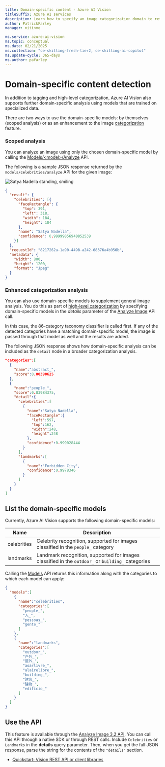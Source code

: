 ```yaml
---
title: Domain-specific content - Azure AI Vision
titleSuffix: Azure AI services
description: Learn how to specify an image categorization domain to return more detailed information about an image.
author: PatrickFarley
manager: nitinme

ms.service: azure-ai-vision
ms.topic: conceptual
ms.date: 02/21/2025
ms.collection: "ce-skilling-fresh-tier2, ce-skilling-ai-copilot"
ms.update-cycle: 365-days
ms.author: pafarley
---
```


# Domain-specific content detection

In addition to tagging and high-level categorization, Azure AI Vision also supports further domain-specific analysis using models that are trained on specialized data.

There are two ways to use the domain-specific models: by themselves (scoped analysis) or as an enhancement to the image [categorization](./concept-categorizing-images.md) feature.

### Scoped analysis

You can analyze an image using only the chosen domain-specific model by calling the [Models/\<model\>/Analyze](/rest/api/computervision/analyze-image?view=rest-computervision-v3.2) API.

The following is a sample JSON response returned by the `models/celebrities/analyze` API for the given image:

![Satya Nadella standing, smiling](./images/satya.jpeg)

```json
{
  "result": {
    "celebrities": [{
      "faceRectangle": {
        "top": 391,
        "left": 318,
        "width": 184,
        "height": 184
      },
      "name": "Satya Nadella",
      "confidence": 0.99999856948852539
    }]
  },
  "requestId": "8217262a-1a90-4498-a242-68376a4b956b",
  "metadata": {
    "width": 800,
    "height": 1200,
    "format": "Jpeg"
  }
}
```

### Enhanced categorization analysis

You can also use domain-specific models to supplement general image analysis. You do this as part of [high-level categorization](concept-categorizing-images.md) by specifying domain-specific models in the *details* parameter of the [Analyze Image](/rest/api/computervision/analyze-image?view=rest-computervision-v3.2) API call.

In this case, the 86-category taxonomy classifier is called first. If any of the detected categories have a matching domain-specific model, the image is passed through that model as well and the results are added.

The following JSON response shows how domain-specific analysis can be included as the `detail` node in a broader categorization analysis.

```json
"categories":[
  {
    "name":"abstract_",
    "score":0.00390625
  },
  {
    "name":"people_",
    "score":0.83984375,
    "detail":{
      "celebrities":[
        {
          "name":"Satya Nadella",
          "faceRectangle":{
            "left":597,
            "top":162,
            "width":248,
            "height":248
          },
          "confidence":0.999028444
        }
      ],
      "landmarks":[
        {
          "name":"Forbidden City",
          "confidence":0.9978346
        }
      ]
    }
  }
]
```

## List the domain-specific models

Currently, Azure AI Vision supports the following domain-specific models:

| Name | Description |
|------|-------------|
| celebrities | Celebrity recognition, supported for images classified in the `people_` category |
| landmarks | Landmark recognition, supported for images classified in the `outdoor_` or `building_` categories |

Calling the [Models](/rest/api/computervision/list-models/list-models?view=rest-computervision-v3.2&tabs=HTTP) API returns this information along with the categories to which each model can apply:

```json
{
  "models":[
    {
      "name":"celebrities",
      "categories":[
        "people_",
        "人_",
        "pessoas_",
        "gente_"
      ]
    },
    {
      "name":"landmarks",
      "categories":[
        "outdoor_",
        "户外_",
        "屋外_",
        "aoarlivre_",
        "alairelibre_",
        "building_",
        "建筑_",
        "建物_",
        "edifício_"
      ]
    }
  ]
}
```

## Use the API

This feature is available through the [Analyze Image 3.2 API](/rest/api/computervision/analyze-image/analyze-image?view=rest-computervision-v3.2&tabs=HTTP). You can call this API through a native SDK or through REST calls. Include `Celebrities` or `Landmarks` in the **details** query parameter. Then, when you get the full JSON response, parse the string for the contents of the `"details"` section.

* [Quickstart: Vision REST API or client libraries](./quickstarts-sdk/image-analysis-client-library.md?pivots=programming-language-csharp)
